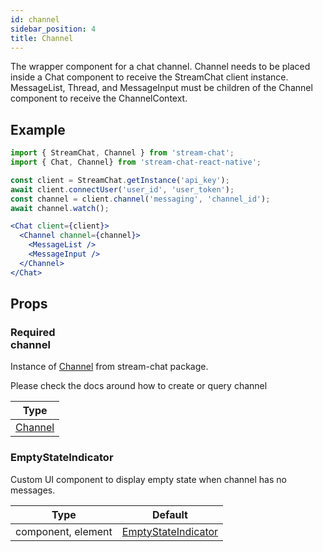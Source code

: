 ```yaml
---
id: channel
sidebar_position: 4
title: Channel
---
```


The wrapper component for a chat channel. Channel needs to be placed inside a Chat component to receive the StreamChat client instance. MessageList, Thread, and MessageInput must be children of the Channel component to receive the ChannelContext.

## Example

```jsx
import { StreamChat, Channel } from 'stream-chat';
import { Chat, Channel} from 'stream-chat-react-native';

const client = StreamChat.getInstance('api_key');
await client.connectUser('user_id', 'user_token');
const channel = client.channel('messaging', 'channel_id');
await channel.watch();

<Chat client={client}>
  <Channel channel={channel}>
    <MessageList />
    <MessageInput />
  </Channel>
</Chat>
```

## Props

### <div class="label required basic">Required</div> channel


<!-- TODO: Change to new docs -->
Instance of [Channel](#) from stream-chat package.

Please check the docs around how to create or query channel


| Type               |
| ------------------ |
| [Channel](#)       |

### EmptyStateIndicator

Custom UI component to display empty state when channel has no messages.

| Type               | Default             |
| ------------------ | ------------------- |
| component, element | [EmptyStateIndicator](https://github.com/GetStream/stream-chat-react-native/blob/master/src/components/Indicators/EmptyStateIndicator.tsx) |
